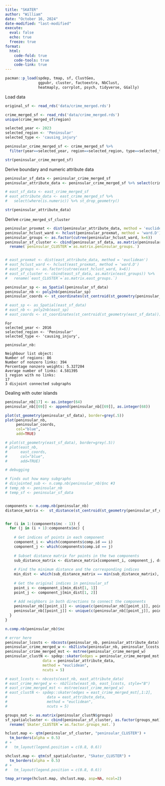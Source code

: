 ```yaml
---
title: "SKATER"
author: "William"
date: "October 16, 2024"
date-modified: "last-modified"
execute: 
  eval: false
  echo: true
  freeze: true
format: 
  html:
    code-fold: true
    code-tools: true
    code-link: true
---
```


```r
pacman::p_load(spdep, tmap, sf, ClustGeo, 
               ggpubr, cluster, factoextra, NbClust,
               heatmaply, corrplot, psych, tidyverse, GGally)
```

Load data

```r
original_sf <- read_rds('data/crime_merged.rds')
```

```r
crime_merged_sf <- read_rds('data/crime_merged.rds')
unique(crime_merged_sf$region)
```

```r
selected_year <- 2023
selected_region <- 'Peninsular'
selected_type <- 'causing_injury'

peninsular_crime_merged_sf <- crime_merged_sf %>% 
  filter(year==selected_year, region==selected_region, type==selected_type)

str(peninsular_crime_merged_sf)
```

Derive boundary and numeric attribute data

```r
peninsular_sf_data <- peninsular_crime_merged_sf
peninsular_attribute_data <- peninsular_crime_merged_sf %>% select(crimes, crime_rate) %>% st_drop_geometry()

# east_sf_data <- east_crime_merged_sf
# east_attribute_data <- east_crime_merged_sf %>% 
#   select(where(is.numeric)) %>% st_drop_geometry()
```

```r
str(peninsular_attribute_data)
```

Derive `crime_merged_sf_cluster`

```r
peninsular_proxmat <- dist(peninsular_attribute_data, method = 'euclidean')
peninsular_hclust_ward <- hclust(peninsular_proxmat, method = 'ward.D')
peninsular_groups <- as.factor(cutree(peninsular_hclust_ward, k=6))
peninsular_sf_cluster <- cbind(peninsular_sf_data, as.matrix(peninsular_groups)) %>% 
  rename(`peninsular_CLUSTER`=`as.matrix.peninsular_groups.`)


# east_proxmat <- dist(east_attribute_data, method = 'euclidean')
# east_hclust_ward <- hclust(east_proxmat, method = 'ward.D')
# east_groups <- as.factor(cutree(east_hclust_ward, k=6))
# east_sf_cluster <- cbind(east_sf_data, as.matrix(east_groups)) %>% 
#   rename(`east_CLUSTER`=`as.matrix.east_groups.`)
```

```r
peninsular_sp <- as_Spatial(peninsular_sf_data)
peninsular_nb <- poly2nb(peninsular_sp)
peninsular_coords <- st_coordinates(st_centroid(st_geometry(peninsular_sf_data)))

# east_sp <- as_Spatial(east_sf_data)
# east_nb <- poly2nb(east_sp)
# east_coords <- st_coordinates(st_centroid(st_geometry(east_sf_data)))
```

```         
For 
selected_year <- 2016
selected_region <- 'Peninsular'
selected_type <- 'causing_injury',

peninsular_nb:

Neighbour list object:
Number of regions: 86 
Number of nonzero links: 394 
Percentage nonzero weights: 5.327204 
Average number of links: 4.581395 
1 region with no links:
17
3 disjoint connected subgraphs
```

Dealing with outer islands

```r
peninsular_nb[17] <- as.integer(64)
peninsular_nb[[69]] <- append(peninsular_nb[[69]], as.integer(68))
```

```r
plot(st_geometry(peninsular_sf_data), border=grey(.5))
plot(peninsular_nb, 
     peninsular_coords, 
     col="blue", 
     add=TRUE)

# plot(st_geometry(east_sf_data), border=grey(.5))
# plot(east_nb,
#      east_coords,
#      col="blue",
#      add=TRUE)
```

```r
# debugging

# finds out how many subgraphs
# disjointed_sub <- n.comp.nb(peninsular_nb)$nc #3
# temp_nb <- peninsular_nb
# temp_sf <- peninsular_sf_data


components <- n.comp.nb(peninsular_nb)
distance_matrix <-  st_distance(st_centroid(st_geometry(peninsular_sf_data)))


for (i in 1:(components$nc - 1)) {
  for (j in (i + 1):components$nc) {
    
    # Get indices of points in each component
    component_i <- which(components$comp.id == i)
    component_j <- which(components$comp.id == j)
    
    # Subset distance matrix for points in the two components
    sub_distance_matrix <- distance_matrix[component_i, component_j, drop = FALSE]
    
    # Find the minimum distance and the corresponding indices
    min_dist <- which(sub_distance_matrix == min(sub_distance_matrix), arr.ind = TRUE)
    
    # Get the original indices in peninsular_sf
    point_i <- component_i[min_dist[1, 1]]
    point_j <- component_j[min_dist[1, 2]]
    
    # Add neighbors in both directions to connect the components
    peninsular_nb[[point_i]] <- unique(c(peninsular_nb[[point_i]], point_j))
    peninsular_nb[[point_j]] <- unique(c(peninsular_nb[[point_j]], point_i))
  }
}

n.comp.nb(peninsular_nb)$nc
```

```r
# error here
peninsular_lcosts <- nbcosts(peninsular_nb, peninsular_attribute_data)
peninsular_crime_merged_w <- nb2listw(peninsular_nb, peninsular_lcosts, style="B")
peninsular_crime_merged_mst <- mstree(peninsular_crime_merged_w)
peninsular_clustN <- spdep::skater(edges = peninsular_crime_merged_mst[,1:2], 
                 data = peninsular_attribute_data, 
                 method = "euclidean", 
                 ncuts = 5)
```

```r
# east_lcosts <- nbcosts(east_nb, east_attribute_data)
# east_crime_merged_w <- nb2listw(east_nb, east_lcosts, style="B")
# east_crime_merged_mst <- mstree(east_crime_merged_w)
# east_clustN <- spdep::skater(edges = east_crime_merged_mst[,1:2], 
#                  data = east_attribute_data, 
#                  method = "euclidean", 
#                  ncuts = 5)
```

```r
groups_mat <- as.matrix(peninsular_clustN$groups)
sf_spatialcluster <- cbind(peninsular_sf_cluster, as.factor(groups_mat)) %>%
  rename(`Skater_CLUSTER`=`as.factor.groups_mat.`)
```

```r
hclust.map <- qtm(peninsular_sf_cluster, "peninsular_CLUSTER") + 
  tm_borders(alpha = 0.5) 
# +
#   tm_layout(legend.position = c(0.8, 0.6))

shclust.map <- qtm(sf_spatialcluster, "Skater_CLUSTER") + 
  tm_borders(alpha = 0.5) 
# +
#   tm_layout(legend.position = c(0.8, 0.6))

tmap_arrange(hclust.map, shclust.map, asp=NA, ncol=2)
```
